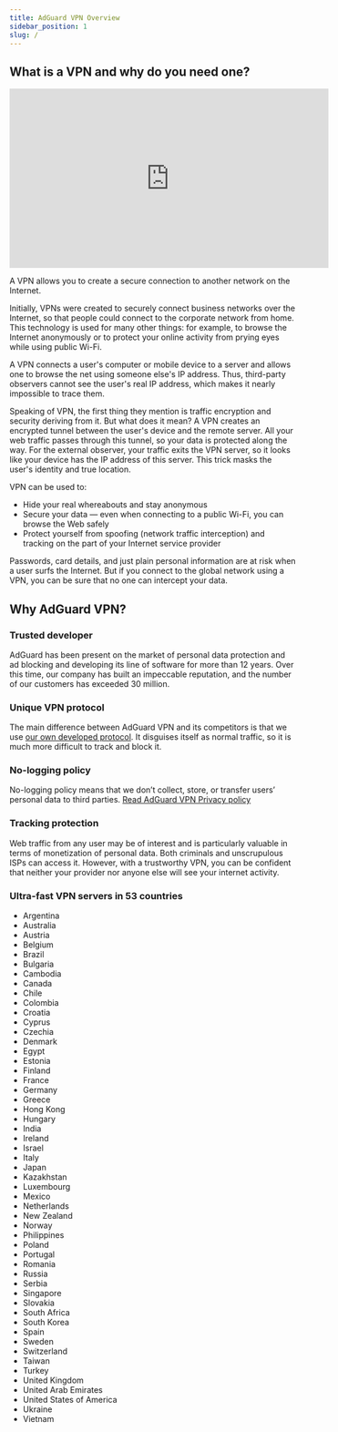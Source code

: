 ```yaml
---
title: AdGuard VPN Overview
sidebar_position: 1
slug: /
---
```


## What is a VPN and why do you need one?

<iframe width="560" height="315" src="https://www.youtube-nocookie.com/embed/7149L3xPmSE" title="YouTube video player" frameborder="0" allow="accelerometer; autoplay; clipboard-write; encrypted-media; gyroscope; picture-in-picture" allowfullscreen></iframe>

A VPN allows you to create a secure connection to another network on the Internet.

Initially, VPNs were created to securely connect business networks over the Internet, so that people could connect to the corporate network from home. This technology is used for many other things: for example, to browse the Internet anonymously or to protect your online activity from prying eyes while using public Wi-Fi.

A VPN connects a user's computer or mobile device to a server and allows one to browse the net using someone else's IP address. Thus, third-party observers cannot see the user's real IP address, which makes it nearly impossible to trace them.

Speaking of VPN, the first thing they mention is traffic encryption and security deriving from it. But what does it mean? A VPN creates an encrypted tunnel between the user's device and the remote server. All your web traffic passes through this tunnel, so your data is protected along the way. For the external observer, your traffic exits the VPN server, so it looks like your device has the IP address of this server. This trick masks the user's identity and true location.

VPN can be used to:

* Hide your real whereabouts and stay anonymous
* Secure your data — even when connecting to a public Wi-Fi, you can browse the Web safely
* Protect yourself from spoofing (network traffic interception) and tracking on the part of your Internet service provider

Passwords, card details, and just plain personal information are at risk when a user surfs the Internet. But if you connect to the global network using a VPN, you can be sure that no one can intercept your data.

## Why AdGuard VPN?

### Trusted developer
AdGuard has been present on the market of personal data protection and ad blocking and developing its line of software for more than 12 years. Over this time, our company has built an impeccable reputation, and the number of our customers has exceeded 30 million.

### Unique VPN protocol
The main difference between AdGuard VPN and its competitors is that we use [our own developed protocol](/general/adguard-vpn-protocol.mdx). It disguises itself as normal traffic, so it is much more difficult to track and block it.

### No-logging policy

No-logging policy means that we don’t collect, store, or transfer users’ personal data to third parties. [Read AdGuard VPN Privacy policy](https://adguard-vpn.com/privacy.html)

### Tracking protection
Web traffic from any user may be of interest and is particularly valuable in terms of monetization of personal data. Both criminals and unscrupulous ISPs can access it. However, with a trustworthy VPN, you can be confident that neither your provider nor anyone else will see your internet activity.

### Ultra-fast VPN servers in 53 countries

* Argentina
* Australia
* Austria
* Belgium
* Brazil
* Bulgaria
* Cambodia
* Canada
* Chile
* Colombia
* Croatia
* Cyprus
* Czechia
* Denmark
* Egypt
* Estonia
* Finland
* France
* Germany
* Greece
* Hong Kong
* Hungary
* India
* Ireland
* Israel
* Italy
* Japan
* Kazakhstan
* Luxembourg
* Mexico
* Netherlands
* New Zealand
* Norway
* Philippines
* Poland
* Portugal
* Romania
* Russia
* Serbia
* Singapore
* Slovakia
* South Africa
* South Korea
* Spain
* Sweden
* Switzerland
* Taiwan
* Turkey
* United Kingdom
* United Arab Emirates
* United States of America
* Ukraine
* Vietnam
